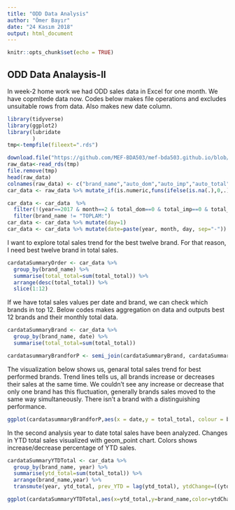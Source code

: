 ---
title: "ODD Data Analysis"
author: "Ömer Bayır"
date: "24 Kasım 2018"
output: html_document
---

```{r setup, include=FALSE}
knitr::opts_chunk$set(echo = TRUE)
```

## ODD Data Analaysis-II
In week-2 home work we had ODD sales data in Excel for one month. We have copmltede data now.
Codes below makes file operations and excludes unsuitable rows from data.
Also makes new date column.

```{r cars}
library(tidyverse)
library(ggplot2)
library(lubridate
        )
tmp<-tempfile(fileext=".rds")

download.file("https://github.com/MEF-BDA503/mef-bda503.github.io/blob/master/files/car_data_aggregate.rds?raw=true",destfile=tmp,mode = 'wb')
raw_data<-read_rds(tmp)
file.remove(tmp)
head(raw_data)
colnames(raw_data) <- c("brand_name","auto_dom","auto_imp","auto_total","comm_dom","comm_imp","comm_total","total_dom","total_imp","total_total","year","month")
car_data <- raw_data %>% mutate_if(is.numeric,funs(ifelse(is.na(.),0,.))) 

car_data <- car_data  %>% 
  filter(!(year==2017 & month==2 & total_dom==0 & total_imp==0 & total_total==0) ) %>%
  filter(brand_name != "TOPLAM:")
car_data <- car_data %>% mutate(day=1)
car_data <- car_data %>% mutate(date=paste(year, month, day, sep="-")) %>% mutate(date= ymd(date))  

```

I want to explore total sales trend for the best twelve brand. For that reason, I need best twelve brand in total sales.

```{r cars2}
cardataSummaryOrder <- car_data %>% 
  group_by(brand_name) %>% 
  summarise(total_total=sum(total_total)) %>%
  arrange(desc(total_total)) %>%
  slice(1:12)
```
If we have total sales values per date and brand, we can check which brands in top 12.
Below codes makes aggregation on data and outputs best 12 brands and their monthly total data.

```{r cars3}
cardataSummaryBrand <- car_data %>% 
  group_by(brand_name, date) %>% 
  summarise(total_total=sum(total_total)) 

cardatasummaryBrandforP <- semi_join(cardataSummaryBrand, cardataSummaryOrder,by="brand_name")
```

The visualization below shows us, genaral total sales trend for best performed brands. 
Trend lines tells us, all brands increase or decreases their sales at the same time. 
We couldn't see any increase or decrease that only one brand has this fluctuation,
generally brands sales moved to the same way simultaneously. 
There isn't a brand with a distinguishing performance.

```{r pressure, echo=FALSE}
ggplot(cardatasummaryBrandforP,aes(x = date,y = total_total, colour = brand_name)) + geom_line() +facet_wrap(~brand_name)
```

In the second analysis year to date total sales have been analyzed. Changes in YTD total sales visualized with 
geom_point chart. Colors shows increase/decrease percentage of YTD sales.
```{r cars4}
cardataSummaryYTDTotal <- car_data %>% 
  group_by(brand_name, year) %>% 
  summarise(ytd_total=sum(total_total)) %>%
  arrange(brand_name,year) %>%
  transmute(year, ytd_total, prev_YTD = lag(ytd_total), ytdChange=((ytd_total-prev_YTD)/ytd_total))
```

```{r pressure2, echo=FALSE}
ggplot(cardataSummaryYTDTotal,aes(x=ytd_total,y=brand_name,color=ytdChange,label=year)) + geom_point(shape=1)
```